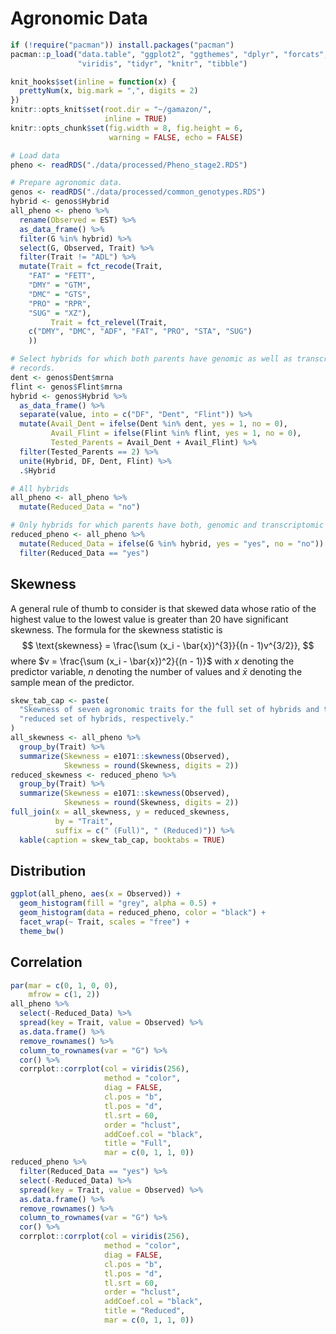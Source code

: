 # Agronomic Data
```r
if (!require("pacman")) install.packages("pacman")
pacman::p_load("data.table", "ggplot2", "ggthemes", "dplyr", "forcats", 
               "viridis", "tidyr", "knitr", "tibble")

knit_hooks$set(inline = function(x) {
  prettyNum(x, big.mark = ",", digits = 2)
})
knitr::opts_knit$set(root.dir = "~/gamazon/",
                     inline = TRUE)
knitr::opts_chunk$set(fig.width = 8, fig.height = 6, 
                      warning = FALSE, echo = FALSE)
```

```r
# Load data
pheno <- readRDS("./data/processed/Pheno_stage2.RDS")

# Prepare agronomic data.
genos <- readRDS("./data/processed/common_genotypes.RDS")
hybrid <- genos$Hybrid
all_pheno <- pheno %>%
  rename(Observed = EST) %>%
  as_data_frame() %>%
  filter(G %in% hybrid) %>%
  select(G, Observed, Trait) %>%
  filter(Trait != "ADL") %>%
  mutate(Trait = fct_recode(Trait, 
    "FAT" = "FETT",
    "DMY" = "GTM",
    "DMC" = "GTS",
    "PRO" = "RPR",
    "SUG" = "XZ"),
         Trait = fct_relevel(Trait, 
    c("DMY", "DMC", "ADF", "FAT", "PRO", "STA", "SUG")
    ))

# Select hybrids for which both parents have genomic as well as transcriptomic
# records.
dent <- genos$Dent$mrna
flint <- genos$Flint$mrna
hybrid <- genos$Hybrid %>%
  as_data_frame() %>%
  separate(value, into = c("DF", "Dent", "Flint")) %>%
  mutate(Avail_Dent = ifelse(Dent %in% dent, yes = 1, no = 0),
         Avail_Flint = ifelse(Flint %in% flint, yes = 1, no = 0),
         Tested_Parents = Avail_Dent + Avail_Flint) %>%
  filter(Tested_Parents == 2) %>%
  unite(Hybrid, DF, Dent, Flint) %>%
  .$Hybrid

# All hybrids
all_pheno <- all_pheno %>%
  mutate(Reduced_Data = "no")

# Only hybrids for which parents have both, genomic and transcriptomic data
reduced_pheno <- all_pheno %>%
  mutate(Reduced_Data = ifelse(G %in% hybrid, yes = "yes", no = "no")) %>%
  filter(Reduced_Data == "yes")
```
  
## Skewness
A general rule of thumb to consider is that skewed data whose ratio of the 
highest value to the lowest value is greater than 20 have significant skewness.
The formula for the skewness statistic is
$$
\text{skewness}  = \frac{\sum (x_i - \bar{x})^{3}}{(n - 1)v^{3/2}},
$$
where $v = \frac{\sum (x_i - \bar{x})^2}{(n - 1)}$ with $x$ denoting the 
predictor variable, $n$ denoting the number of values and $\bar{x}$ denoting the 
sample mean of the predictor.
```r
skew_tab_cap <- paste(
  "Skewness of seven agronomic traits for the full set of hybrids and the",
  "reduced set of hybrids, respectively."
)
all_skewness <- all_pheno %>%
  group_by(Trait) %>%
  summarize(Skewness = e1071::skewness(Observed),
            Skewness = round(Skewness, digits = 2))
reduced_skewness <- reduced_pheno %>%
  group_by(Trait) %>%
  summarize(Skewness = e1071::skewness(Observed),
            Skewness = round(Skewness, digits = 2))
full_join(x = all_skewness, y = reduced_skewness,
          by = "Trait",
          suffix = c(" (Full)", " (Reduced)")) %>%
  kable(caption = skew_tab_cap, booktabs = TRUE)
```


## Distribution
```r
ggplot(all_pheno, aes(x = Observed)) +
  geom_histogram(fill = "grey", alpha = 0.5) +
  geom_histogram(data = reduced_pheno, color = "black") +
  facet_wrap(~ Trait, scales = "free") +
  theme_bw()
```


## Correlation
```r
par(mar = c(0, 1, 0, 0),
    mfrow = c(1, 2))
all_pheno %>%
  select(-Reduced_Data) %>%
  spread(key = Trait, value = Observed) %>%
  as.data.frame() %>%
  remove_rownames() %>%
  column_to_rownames(var = "G") %>%
  cor() %>%
  corrplot::corrplot(col = viridis(256),
                     method = "color",
                     diag = FALSE,
                     cl.pos = "b",
                     tl.pos = "d",
                     tl.srt = 60,
                     order = "hclust",
                     addCoef.col = "black",
                     title = "Full",
                     mar = c(0, 1, 1, 0))
reduced_pheno %>%
  filter(Reduced_Data == "yes") %>%
  select(-Reduced_Data) %>%
  spread(key = Trait, value = Observed) %>%
  as.data.frame() %>%
  remove_rownames() %>%
  column_to_rownames(var = "G") %>%
  cor() %>%
  corrplot::corrplot(col = viridis(256),
                     method = "color",
                     diag = FALSE,
                     cl.pos = "b",
                     tl.pos = "d",
                     tl.srt = 60,
                     order = "hclust",
                     addCoef.col = "black",
                     title = "Reduced",
                     mar = c(0, 1, 1, 0))
```
